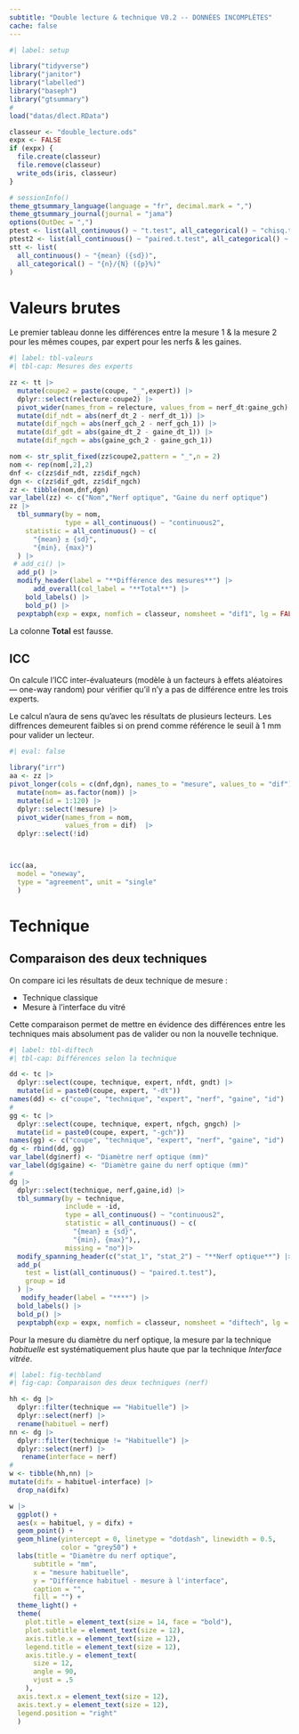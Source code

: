 ```yaml
---
subtitle: "Double lecture & technique V0.2 -- DONNÉES INCOMPLÈTES"
cache: false
---
```

::: panel-tabset

```r
#| label: setup

library("tidyverse")
library("janitor")
library("labelled")
library("baseph")
library("gtsummary")
#
load("datas/dlect.RData")

classeur <- "double_lecture.ods"
expx <- FALSE
if (expx) {
  file.create(classeur)
  file.remove(classeur)
  write_ods(iris, classeur)
}

# sessionInfo()
theme_gtsummary_language(language = "fr", decimal.mark = ",")
theme_gtsummary_journal(journal = "jama")
options(OutDec = ",")
ptest <- list(all_continuous() ~ "t.test", all_categorical() ~ "chisq.test")
ptest2 <- list(all_continuous() ~ "paired.t.test", all_categorical() ~ "chisq.test")
stt <- list(
  all_continuous() ~ "{mean} ({sd})",
  all_categorical() ~ "{n}/{N} ({p}%)"
)
```

# Valeurs brutes

Le premier tableau donne les différences entre la mesure 1 & la mesure 2 pour les mêmes coupes, par expert pour les nerfs & les gaines.

```r
#| label: tbl-valeurs
#| tbl-cap: Mesures des experts

zz <- tt |> 
  mutate(coupe2 = paste(coupe, "_",expert)) |> 
  dplyr::select(relecture:coupe2) |> 
  pivot_wider(names_from = relecture, values_from = nerf_dt:gaine_gch) |> 
  mutate(dif_ndt = abs(nerf_dt_2 - nerf_dt_1)) |>
  mutate(dif_ngch = abs(nerf_gch_2 - nerf_gch_1)) |>
  mutate(dif_gdt = abs(gaine_dt_2 - gaine_dt_1)) |>
  mutate(dif_ngch = abs(gaine_gch_2 - gaine_gch_1)) 

nom <- str_split_fixed(zz$coupe2,pattern = "_",n = 2)
nom <- rep(nom[,2],2)
dnf <- c(zz$dif_ndt, zz$dif_ngch)
dgn <- c(zz$dif_gdt, zz$dif_ngch)
zz <- tibble(nom,dnf,dgn) 
var_label(zz) <- c("Nom","Nerf optique", "Gaine du nerf optique")
zz |> 
  tbl_summary(by = nom,
              type = all_continuous() ~ "continuous2",
    statistic = all_continuous() ~ c(
      "{mean} ± {sd}",
      "{min}, {max}")
  ) |> 
 # add_ci() |> 
  add_p() |> 
  modify_header(label = "**Différence des mesures**") |> 
      add_overall(col_label = "**Total**") |> 
    bold_labels() |>
    bold_p() |> 
  pexptabph(exp = expx, nomfich = classeur, nomsheet = "dif1", lg = FALSE)
```

::: {.callout-warning}
La colonne **Total** est fausse. 
:::

## ICC

On calcule l'ICC inter-évaluateurs (modèle à un facteurs à effets aléatoires — one-way random) pour vérifier qu'il n'y a pas de différence entre les trois experts. 

::: {.callout-warning}
Le calcul n'aura de sens qu'avec les résultats de plusieurs lecteurs. Les diffrences demeurent faibles si on prend comme référence le seuil à 1 mm pour valider un lecteur.   
:::

```r
#| eval: false

library("irr")
aa <- zz |> 
pivot_longer(cols = c(dnf,dgn), names_to = "mesure", values_to = "dif") |> 
  mutate(nom= as.factor(nom)) |>
  mutate(id = 1:120) |> 
  dplyr::select(!mesure) |> 
  pivot_wider(names_from = nom, 
              values_from = dif)  |> 
  dplyr::select(!id)



icc(aa,
  model = "oneway", 
  type = "agreement", unit = "single"
  )
```


# Technique

## Comparaison des deux techniques

On compare ici les résultats de deux technique de mesure :

- Technique classique
- Mesure à l'interface du vitré

Cette comparaison permet de mettre en évidence des différences entre les techniques mais absolument pas de valider ou non la nouvelle technique. 

```r
#| label: tbl-diftech
#| tbl-cap: Différences selon la technique

dd <- tc |>
  dplyr::select(coupe, technique, expert, nfdt, gndt) |>
  mutate(id = paste0(coupe, expert, "-dt"))
names(dd) <- c("coupe", "technique", "expert", "nerf", "gaine", "id")
#
gg <- tc |>
  dplyr::select(coupe, technique, expert, nfgch, gngch) |>
  mutate(id = paste0(coupe, expert, "-gch"))
names(gg) <- c("coupe", "technique", "expert", "nerf", "gaine", "id")
dg <- rbind(dd, gg)
var_label(dg$nerf) <- "Diamètre nerf optique (mm)"
var_label(dg$gaine) <- "Diamètre gaine du nerf optique (mm)"
#
dg |> 
  dplyr::select(technique, nerf,gaine,id) |>
  tbl_summary(by = technique,
              include = -id,
              type = all_continuous() ~ "continuous2",
              statistic = all_continuous() ~ c(
                "{mean} ± {sd}",
                "{min}, {max}"),, 
              missing = "no")|>
  modify_spanning_header(c("stat_1", "stat_2") ~ "**Nerf optique**") |>
  add_p(
    test = list(all_continuous() ~ "paired.t.test"),
    group = id
  ) |> 
   modify_header(label = "****") |>
  bold_labels() |> 
  bold_p() |> 
  pexptabph(exp = expx, nomfich = classeur, nomsheet = "diftech", lg = FALSE)
```

Pour la mesure du diamètre du nerf optique, la mesure par la technique *habituelle* est systématiquement plus haute que par la technique *Interface vitrée*. 

```r
#| label: fig-techbland
#| fig-cap: Comparaison des deux techniques (nerf)

hh <- dg |> 
  dplyr::filter(technique == "Habituelle") |> 
  dplyr::select(nerf) |> 
  rename(habituel = nerf)
nn <- dg |> 
  dplyr::filter(technique != "Habituelle") |> 
  dplyr::select(nerf) |> 
   rename(interface = nerf)
#
w <- tibble(hh,nn) |> 
mutate(difx = habituel-interface) |>
  drop_na(difx) 

w |> 
  ggplot() +
  aes(x = habituel, y = difx) +
  geom_point() +
  geom_hline(yintercept = 0, linetype = "dotdash", linewidth = 0.5,
             color = "grey50") +
  labs(title = "Diamètre du nerf optique",
      subtitle = "mm",
      x = "mesure habituelle",
      y = "Différence habituel - mesure à l'interface",
      caption = "",
      fill = "") +
  theme_light() +
  theme(
    plot.title = element_text(size = 14, face = "bold"),
    plot.subtitle = element_text(size = 12),
    axis.title.x = element_text(size = 12),
    legend.title = element_text(size = 12),
    axis.title.y = element_text(
      size = 12,
      angle = 90,
      vjust = .5
    ),
  axis.text.x = element_text(size = 12),
  axis.text.y = element_text(size = 12),
  legend.position = "right"
  )


```

:::
